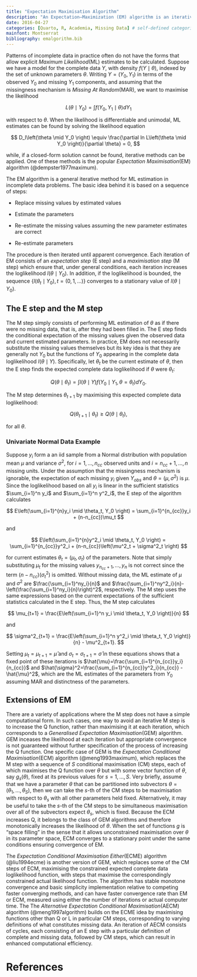 ```yaml
---
title: "Expectation Maximisation Algorithm"
description: "An Expectation–Maximization (EM) algorithm is an iterative method to find maximum likelihood or maximum a posteriori estimates of parameters in statistical models, where the model depends on unobserved latent variables"
date: 2016-04-27
categories: [Quarto, R, Academia, Missing Data] # self-defined categories
mainfont: Montserrat
bibliography: emalgorithm.bib
---
```


Patterns of incomplete data in practice often do not have the forms that allow explicit *Maximum Likelihood*(ML) estimates to be calculated. Suppose we have a model for the complete data $Y$, with density $f(Y\mid \theta)$, indexed by the set of unknown parameters $\theta$. Writing $Y=(Y_0,Y_1)$ in terms of the observed $Y_0$ and missing $Y_1$ components, and assuming that the missingness mechanism is *Missing At Random*(MAR), we want to maximise the likelihood

$$
L\left(\theta \mid Y_0 \right) = \int f\left(Y_0, Y_1 \mid \theta  \right)dY_1
$$

with respect to $\theta$. When the likelihood is differentiable and unimodal, ML estimates can be found by solving the likelihood equation

$$
D_l\left(\theta \mid Y_0 \right) \equiv \frac{\partial ln L\left(\theta \mid Y_0 \right)}{\partial \theta} = 0, 
$$

while, if a closed-form solution cannot be found, iterative methods can be applied. One of these methods is the popular *Expectation Maximisation*(EM) algorithm (@dempster1977maximum).

The EM algorithm is a general iterative method for ML estimation in incomplete data problems. The basic idea behind it is based on a sequence of steps:

* Replace missing values by estimated values 

* Estimate the parameters

* Re-estimate the missing values assuming the new parameter estimates are correct

* Re-estimate parameters

The procedure is then iterated until apparent convergence. Each iteration of EM consists of an *expectation step* (E step) and a *maximisation step* (M step) which ensure that, under general conditions, each iteration increases the loglikelihood $l(\theta \mid Y_0)$. In addition, if the loglikelihood is bounded, the sequence $\{l(\theta_t \mid Y_0), t=(0,1,\ldots)\}$ converges to a stationary value of $l(\theta \mid Y_0)$.

## The E step and the M step

The M step simply consists of performing ML estimation of $\theta$ as if there were no missing data, that is, after they had been filled in. The E step finds the conditional expectation of the missing values given the observed data and current estimated parameters. In practice, EM does not necessarily substitute the missing values themselves but its key idea is that they are generally not $Y_0$ but the functions of $Y_0$ appearing in the complete data loglikelihood $l(\theta \mid Y)$. Specifically, let $\theta_t$ be the current estimate of $\theta$, then the E step finds the expected complete data loglikelihood if $\theta$ were $\theta_t$:

$$
Q\left(\theta \mid \theta_t \right) = \int l\left(\theta \mid Y \right)f\left(Y_0  \mid Y_1 , \theta = \theta_t \right)dY_0.
$$

The M step determines $\theta_{t+1}$ by maximising this expected complete data loglikelihood:

$$
Q\left(\theta_{t+1} \mid \theta_t \right) \geq Q\left(\theta \mid \theta_t \right),
$$

for all $\theta$.

### Univariate Normal Data Example

Suppose $y_i$ form a an iid sample from a Normal distribution with population mean $\mu$ and variance $\sigma^2$, for $i=1,\ldots,n_{cc}$ observed units and $i=n_{cc}+1,\ldots,n$ missing units. Under the assumption that the missingness mechanism is ignorable, the expectation of each missing $y_i$ given $Y_{obs}$ and $\theta=(\mu,\sigma^2)$ is $\mu$. Since the loglikelihood based on all $y_i$ is linear in the sufficient statistics $\sum_{i=1}^n y_i$ and $\sum_{i=1}^n y^2_i$, the E step of the algorithm calculates

$$
E\left(\sum_{i=1}^{n}y_i \mid \theta_t, Y_0 \right) = \sum_{i=1}^{n_{cc}}y_i + (n-n_{cc})\mu_t 
$$

and

$$
E\left(\sum_{i=1}^{n}y^2_i \mid \theta_t, Y_0 \right) = \sum_{i=1}^{n_{cc}}y^2_i + (n-n_{cc})\left(\mu^2_t + \sigma^2_t \right) 
$$

for current estimates $\theta_t=(\mu_t,\sigma_t)$ of the parameters. Note that simply substituting $\mu_t$ for the missing values $y_{n_{cc}+1},\ldots,y_n$ is not correct since the term $(n-n_{cc})(\sigma_t^2)$ is omitted. Without missing data, the ML estimate of $\mu$ and $\sigma^2$ are $\frac{\sum_{i=1}^ny_i}{n}$ and $\frac{\sum_{i=1}^ny^2_i}{n}-\left(\frac{\sum_{i=1}^ny_i}{n}\right)^2$, respectively. The M step uses the same expressions based on the current expectations of the sufficient statistics calculated in the E step. Thus, the M step calculates

$$
\mu_{t+1} = \frac{E\left(\sum_{i=1}^n y_i \mid \theta_t, Y_0 \right)}{n}
$$

and 

$$
\sigma^2_{t+1} = \frac{E\left(\sum_{i=1}^n y^2_i \mid \theta_t, Y_0 \right)}{n} - \mu^2_{t+1}.
$$

Setting $\mu_t=\mu_{t+1}=\hat{\mu}$ and $\sigma_t=\sigma_{t+1}=\hat{\sigma}$ in these equations shows that a fixed point of these iterations is $\hat{\mu}=\frac{\sum_{i=1}^{n_{cc}}y_i}{n_{cc}}$ and $\hat{\sigma}^2=\frac{\sum_{i=1}^{n_{cc}}y^2_i}{n_{cc}} - \hat{\mu}^2$, which are the ML estimates of the parameters from $Y_0$ assuming MAR and distinctness of the parameters.


## Extensions of EM

There are a variety of applications where the M step does not have a simple computational form. In such cases, one way to avoid an iterative M step is to increase the Q function, rather than maximising it at each iteration, which corresponds to a *Generalised Expectation Maximisation*(GEM) algorithm. GEM inceases the likelihood at each iteration but appropriate convergence is not guaranteed without further specification of the process of increasing the Q function. One specific case of GEM is the *Expectation Conditional Maximisation*(ECM) algorithm (@meng1993maximum), which replaces the M step with a sequence of $S$ conditional maximisation (CM) steps, each of which maximises the Q function over $\theta$ but with some vector function of $\theta$, say $g_s(\theta)$, fixed at its previous values for $s=1,\ldots,S$. Very briefly, assume that we have a parameter $\theta$ that can be partitioned into subvectors $\theta=(\theta_1,\ldots,\theta_S)$, then we can take the $s$-th of the CM steps to be maximisation with respect to $\theta_s$ with all other parameters held fixed. Alternatively, it may be useful to take the $s$-th of the CM steps to be simultaneous maximisation over all of the subvectors expect $\theta_s$, which is fixed. Because the ECM increases Q, it belongs to the class of GEM algorithms and therefore monotonically increases the likelihood of $\theta$. When the set of functions $g$ is "space filling" in the sense that it allows unconstrained maximisation over $\theta$ in its parameter space, ECM converges to a stationary point under the same conditions ensuring convergence of EM. 

The *Expectation Conditional Maximisation Either*(ECME) algorithm (@liu1994ecme) is another version of GEM, which replaces some of the CM steps of ECM, maximising the constrained expected complete data loglikelihood function, with steps that maximise the correspondingly constrained actual likelihood function. The algorithm has stable monotone convergence and basic simplicity implementation relative to competing faster converging methods, and can have faster convergence rate than EM or ECM, measured using either the number of iterations or actual computer time. The The *Alternative Expectation Conditional Maximisation*(AECM) algorithm (@meng1997algorithm) builds on the ECME idea by maximising functions other than Q or L in particular CM steps, corresponding to varying definitions of what constitutes missing data. An iteration of AECM consists of cycles, each consisting of an E step with a particular definition of complete and missing data, followed by CM steps, which can result in enhanced computational efficiency.


# References

